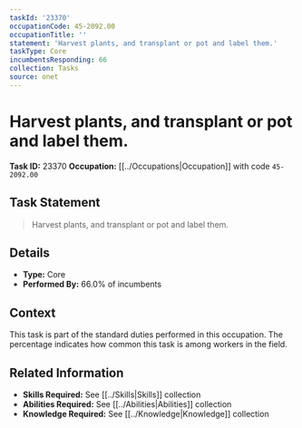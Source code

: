 ```yaml
---
taskId: '23370'
occupationCode: 45-2092.00
occupationTitle: ''
statement: 'Harvest plants, and transplant or pot and label them.'
taskType: Core
incumbentsResponding: 66
collection: Tasks
source: onet
---
```

# Harvest plants, and transplant or pot and label them.

**Task ID:** 23370
**Occupation:** [[../Occupations|Occupation]] with code `45-2092.00`

## Task Statement

> Harvest plants, and transplant or pot and label them.

## Details

- **Type:** Core
- **Performed By:** 66.0% of incumbents

## Context

This task is part of the standard duties performed in this occupation. The percentage indicates how common this task is among workers in the field.

## Related Information

- **Skills Required:** See [[../Skills|Skills]] collection
- **Abilities Required:** See [[../Abilities|Abilities]] collection
- **Knowledge Required:** See [[../Knowledge|Knowledge]] collection
